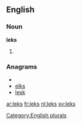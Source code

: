 
==English==

===Noun===
'''leks'''

# {{plural of|[[lek]]}}

===Anagrams===
* {{alphagram|ekls}}
* [[elks#English|elks]]
* [[lesk#English|lesk]]

[[Category:English plurals]]

[[ar:leks]]
[[fr:leks]]
[[nl:leks]]
[[sv:leks]]